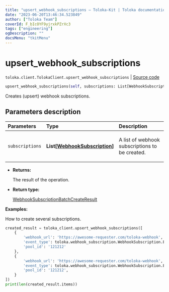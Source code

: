 ```yaml
---
title: "upsert_webhook_subscriptions — Toloka-Kit | Toloka documentation"
date: "2023-06-20T13:46:34.523849"
author: ["Toloka Team"]
coverId: F_bIcOYF9yjrxkPZrXc3
tags: ["engineering"]
ogDescription: ""
docsMenu: "tkitMenu"
---
```


# upsert_webhook_subscriptions

`toloka.client.TolokaClient.upsert_webhook_subscriptions` | [Source code](https://github.com/Toloka/toloka-kit/blob/v1.2.0/src/client/__init__.py#L3488)

```python
upsert_webhook_subscriptions(self, subscriptions: List[WebhookSubscription])
```

Creates (upsert) webhook subscriptions.

## Parameters description

| Parameters | Type | Description |
| :----------| :----| :-----------|
`subscriptions`|**List\[[WebhookSubscription](/docs/toloka-kit/reference/toloka.client.webhook_subscription.WebhookSubscription)\]**|<p>A list of webhook subscriptions to be created.</p>

* **Returns:**

  The result of the operation.

* **Return type:**

  [WebhookSubscriptionBatchCreateResult](/docs/toloka-kit/reference/toloka.client.batch_create_results.WebhookSubscriptionBatchCreateResult)

**Examples:**

How to create several subscriptions.

```python
created_result = toloka_client.upsert_webhook_subscriptions([
    {
        'webhook_url': 'https://awesome-requester.com/toloka-webhook',
        'event_type': toloka.webhook_subscription.WebhookSubscription.EventType.ASSIGNMENT_CREATED,
        'pool_id': '121212'
    },
    {
        'webhook_url': 'https://awesome-requester.com/toloka-webhook',
        'event_type': toloka.webhook_subscription.WebhookSubscription.EventType.POOL_CLOSED,
        'pool_id': '121212',
    }
])
print(len(created_result.items))
```